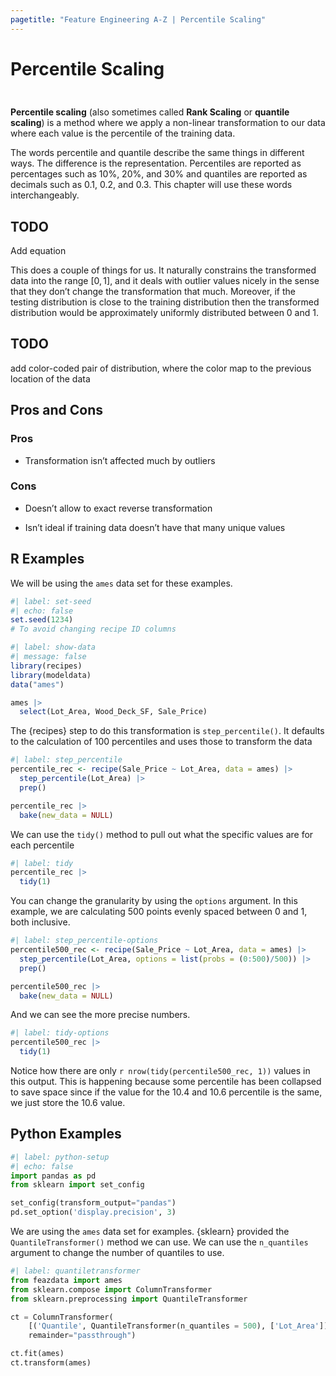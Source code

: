 ```yaml
---
pagetitle: "Feature Engineering A-Z | Percentile Scaling"
---
```


# Percentile Scaling {#sec-numeric-percentile}

::: {style="visibility: hidden; height: 0px;"}
## Percentile Scaling
:::

**Percentile scaling** (also sometimes called **Rank Scaling** or **quantile scaling**) is a method where we apply a non-linear transformation to our data where each value is the percentile of the training data.

::: callout-note
The words percentile and quantile describe the same things in different ways.
The difference is the representation.
Percentiles are reported as percentages such as 10%, 20%, and 30% and quantiles are reported as decimals such as 0.1, 0.2, and 0.3.
This chapter will use these words interchangeably.
:::

::: callout-caution
# TODO

Add equation
:::

This does a couple of things for us.
It naturally constrains the transformed data into the range $[0, 1]$, and it deals with outlier values nicely in the sense that they don't change the transformation that much.
Moreover, if the testing distribution is close to the training distribution then the transformed distribution would be approximately uniformly distributed between 0 and 1.

::: callout-caution
# TODO

add color-coded pair of distribution, where the color map to the previous location of the data
:::

## Pros and Cons

### Pros

-   Transformation isn't affected much by outliers

### Cons

-   Doesn't allow to exact reverse transformation

-   Isn't ideal if training data doesn't have that many unique values

## R Examples

We will be using the `ames` data set for these examples.

```r
#| label: set-seed
#| echo: false
set.seed(1234)
# To avoid changing recipe ID columns
```

```r
#| label: show-data
#| message: false
library(recipes)
library(modeldata)
data("ames")

ames |>
  select(Lot_Area, Wood_Deck_SF, Sale_Price)
```

The {recipes} step to do this transformation is `step_percentile()`.
It defaults to the calculation of 100 percentiles and uses those to transform the data

```r
#| label: step_percentile
percentile_rec <- recipe(Sale_Price ~ Lot_Area, data = ames) |>
  step_percentile(Lot_Area) |>
  prep()

percentile_rec |>
  bake(new_data = NULL)
```

We can use the `tidy()` method to pull out what the specific values are for each percentile

```r
#| label: tidy
percentile_rec |>
  tidy(1)
```

You can change the granularity by using the `options` argument.
In this example, we are calculating 500 points evenly spaced between 0 and 1, both inclusive.

```r
#| label: step_percentile-options
percentile500_rec <- recipe(Sale_Price ~ Lot_Area, data = ames) |>
  step_percentile(Lot_Area, options = list(probs = (0:500)/500)) |>
  prep()

percentile500_rec |>
  bake(new_data = NULL)
```

And we can see the more precise numbers.

```r
#| label: tidy-options
percentile500_rec |>
  tidy(1)
```

Notice how there are only `r nrow(tidy(percentile500_rec, 1))` values in this output.
This is happening because some percentile has been collapsed to save space since if the value for the 10.4 and 10.6 percentile is the same, we just store the 10.6 value.

## Python Examples

```python
#| label: python-setup
#| echo: false
import pandas as pd
from sklearn import set_config

set_config(transform_output="pandas")
pd.set_option('display.precision', 3)
```

We are using the `ames` data set for examples.
{sklearn} provided the `QuantileTransformer()` method we can use.
We can use the `n_quantiles` argument to change the number of quantiles to use.

```python
#| label: quantiletransformer
from feazdata import ames
from sklearn.compose import ColumnTransformer
from sklearn.preprocessing import QuantileTransformer

ct = ColumnTransformer(
    [('Quantile', QuantileTransformer(n_quantiles = 500), ['Lot_Area'])], 
    remainder="passthrough")

ct.fit(ames)
ct.transform(ames)
```
